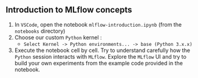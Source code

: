 :::{.callout-tip collapse="true" icon=false}
## Introduction to MLflow concepts

:::{.incremental}
1. In `VSCode`, open the notebook `mlflow-introduction.ipynb` (from the `notebooks` directory)
2. Choose our custom `Python` kernel : 
    + `Select Kernel -> Python environments... -> base (Python 3.x.x)`
3. Execute the notebook cell by cell. Try to understand carefully how the `Python` session interacts with `MLflow`. Explore the `MLflow` UI and try to build your own experiments from the example code provided in the notebook.
:::

:::
